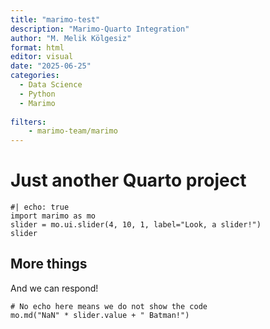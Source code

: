 ```yaml
---
title: "marimo-test"
description: "Marimo-Quarto Integration"
author: "M. Melik Kölgesiz"
format: html
editor: visual
date: "2025-06-25"
categories:
  - Data Science
  - Python
  - Marimo
  
filters:
    - marimo-team/marimo
---
```


# Just another Quarto project

``` .python
#| echo: true
import marimo as mo
slider = mo.ui.slider(4, 10, 1, label="Look, a slider!")
slider
```

## More things

And we can respond!

``` .python
# No echo here means we do not show the code
mo.md("NaN" * slider.value + " Batman!")
```

